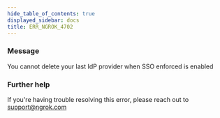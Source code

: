 ```yaml
---
hide_table_of_contents: true
displayed_sidebar: docs
title: ERR_NGROK_4702
---
```




### Message

You cannot delete your last IdP provider when SSO enforced is enabled

<ErrorDetails error="err_ngrok_4702" />

### Further help

If you're having trouble resolving this error, please reach out to [support@ngrok.com](mailto:support@ngrok.com?subject=Help%20with%20ERR_NGROK_4702)
